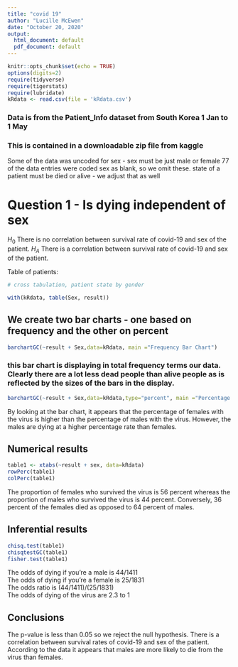 ```yaml
---
title: "covid 19"
author: "Lucille McEwen"
date: "October 20, 2020"
output:
  html_document: default
  pdf_document: default
---
```


```r
knitr::opts_chunk$set(echo = TRUE)
options(digits=2)
require(tidyverse)
require(tigerstats)
require(lubridate)
kRdata <- read.csv(file = 'kRdata.csv')
```
### Data is from the Patient_Info dataset from South Korea 1 Jan to 1 May 
### This is contained in a downloadable zip file from kaggle

Some of the data was uncoded for sex - sex must be just male or female
77 of the data entries were coded sex  as blank, so we omit these.
state of a patient must be died or alive - we adjust that as well   
  
# Question 1 - Is dying independent of sex

$H_0$ There is no correlation between survival rate of covid-19 and sex of the patient. 
$H_A$ There is a correlation between survival rate of covid-19 and sex of the patient. 


Table of patients:
```r

# cross tabulation, patient state by gender

with(kRdata, table(Sex, result))

```

## We create two bar charts - one based on frequency and the other on percent

```r
barchartGC(~result + Sex,data=kRdata, main ="Frequency Bar Chart")
```

  
### this bar chart is displaying in total frequency terms our data.  Clearly there are a lot less dead people than alive people as is reflected by the sizes of the bars in the display.  

```r
barchartGC(~result + Sex,data=kRdata,type="percent", main ="Percentage Bar Chart")
```

By looking at the bar chart, it appears that the percentage of females with the virus is higher than the percentage of males with the virus. However, the males are dying at a higher percentage rate than females.  


  
## Numerical results
```r
table1 <- xtabs(~result + sex, data=kRdata)
rowPerc(table1)
colPerc(table1)
``` 
  
The proportion of females who survived the virus is 56 percent whereas the proportion of males who survived the virus is 44 percent. Conversely, 36 percent of the females died as opposed to 64 percent of males. 

## Inferential results 
```r
chisq.test(table1)
chisqtestGC(table1)
fisher.test(table1)
```

The odds of dying if you're a male is 44/1411  
The odds of dying if you're a female is 25/1831  
The odds ratio is (44/1411)/(25/1831)   
The odds of dying of the virus are 2.3 to 1  



## Conclusions
The p-value is less than 0.05 so we reject the null hypothesis. There is a correlation between survival rates of covid-19 and sex of the patient. According to the data it appears that males are more likely to die from the virus than females. 
